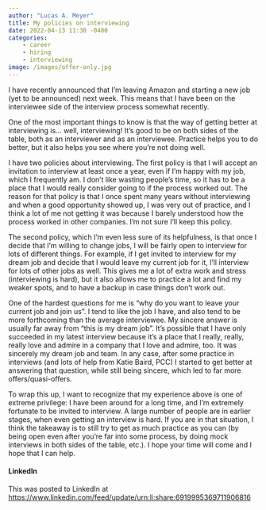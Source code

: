 ```yaml
---
author: "Lucas A. Meyer"
title: My policies on interviewing
date: 2022-04-13 11:30 -0400
categories: 
    - career 
    - hiring
    - interviewing
image: /images/offer-only.jpg
---
```


I have recently announced that I'm leaving Amazon and starting a new job (yet to be announced) next week. This means that I have been on the interviewee side of the interview process somewhat recently. 

One of the most important things to know is that the way of getting better at interviewing is... well, interviewing! It's good to be on both sides of the table, both as an interviewer and as an interviewee. Practice helps you to do better, but it also helps you see where you're not doing well.

I have two policies about interviewing. The first policy is that I will accept an invitation to interview at least once a year, even if I'm happy with my job, which I frequently am. I don't like wasting people's time, so it has to be a place that I would really consider going to if the process worked out. The reason for that policy is that I once spent many years without interviewing and when a good opportunity showed up, I was very out of practice, and I think a lot of me not getting it was because I barely understood how the process worked in other companies. I'm not sure I'll keep this policy.

The second policy, which I'm even less sure of its helpfulness, is that once I decide that I'm willing to change jobs, I will be fairly open to interview for lots of different things. For example, if I get invited to interview for my dream job and decide that I would leave my current job for it, I'll interview for lots of other jobs as well. This gives me a lot of extra work and stress (interviewing is hard), but it also allows me to practice a lot and find my weaker spots, and to have a backup in case things don't work out.

One of the hardest questions for me is "why do you want to leave your current job and join us". I tend to like the job I have, and also tend to be more forthcoming than the average interviewee. My sincere answer is usually far away from "this is my dream job". It's possible that I have only succeeded in my latest interview because it's a place that I really, really, really love and admire in a company that I love and admire, too. It was sincerely my dream job and team. In any case, after some practice in interviews (and lots of help from Katie Baird, PCC) I started to get better at answering that question, while still being sincere, which led to far more offers/quasi-offers.

To wrap this up, I want to recognize that my experience above is one of extreme privilege: I have been around for a long time, and I'm extremely fortunate to be invited to interview. A large number of people are in earlier stages, when even getting an interview is hard. If you are in that situation, I think the takeaway is to still try to get as much practice as you can (by being open even after you're far into some process, by doing mock interviews in both sides of the table, etc.). I hope your time will come and I hope that I can help.

#### LinkedIn

This was posted to LinkedIn at <https://www.linkedin.com/feed/update/urn:li:share:6919995369711906816>

